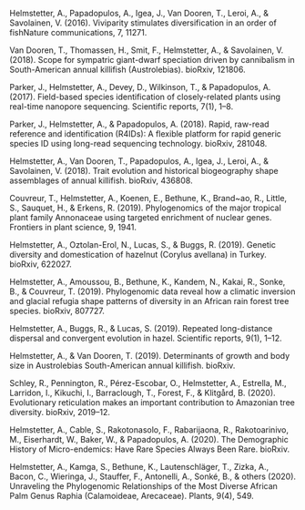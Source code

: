 Helmstetter, A., Papadopulos, A., Igea, J., Van Dooren, T., Leroi, A., & Savolainen, V. (2016). Viviparity stimulates diversification in an order of fishNature communications, 7, 11271.

Van Dooren, T., Thomassen, H., Smit, F., Helmstetter, A., & Savolainen, V. (2018). Scope for sympatric giant-dwarf speciation driven by cannibalism in South-American annual killifish (Austrolebias). bioRxiv, 121806.

Parker, J., Helmstetter, A., Devey, D., Wilkinson, T., & Papadopulos, A. (2017). Field-based species identification of closely-related plants using real-time nanopore sequencing. Scientific reports, 7(1), 1–8.

Parker, J., Helmstetter, A., & Papadopulos, A. (2018). Rapid, raw-read reference and identification (R4IDs): A flexible platform for rapid generic species ID using long-read sequencing technology. bioRxiv, 281048.

Helmstetter, A., Van Dooren, T., Papadopulos, A., Igea, J., Leroi, A., & Savolainen, V. (2018). Trait evolution and historical biogeography shape assemblages of annual killifish. bioRxiv, 436808.

Couvreur, T., Helmstetter, A., Koenen, E., Bethune, K., Brand\~ao, R., Little, S., Sauquet, H., & Erkens, R. (2019). Phylogenomics of the major tropical plant family Annonaceae using targeted enrichment of nuclear genes. Frontiers in plant science, 9, 1941.

Helmstetter, A., Oztolan-Erol, N., Lucas, S., & Buggs, R. (2019). Genetic diversity and domestication of hazelnut (Corylus avellana) in Turkey. bioRxiv, 622027.

Helmstetter, A., Amoussou, B., Bethune, K., Kandem, N., Kakai, R., Sonke, B., & Couvreur, T. (2019). Phylogenomic data reveal how a climatic inversion and glacial refugia shape patterns of diversity in an African rain forest tree species. bioRxiv, 807727.

Helmstetter, A., Buggs, R., & Lucas, S. (2019). Repeated long-distance dispersal and convergent evolution in hazel. Scientific reports, 9(1), 1–12.

Helmstetter, A., & Van Dooren, T. (2019). Determinants of growth and body size in Austrolebias South-American annual killifish. bioRxiv.

Schley, R., Pennington, R., Pérez-Escobar, O., Helmstetter, A., Estrella, M., Larridon, I., Kikuchi, I., Barraclough, T., Forest, F., & Klitgård, B. (2020). Evolutionary reticulation makes an important contribution to Amazonian tree diversity. bioRxiv, 2019–12.

Helmstetter, A., Cable, S., Rakotonasolo, F., Rabarijaona, R., Rakotoarinivo, M., Eiserhardt, W., Baker, W., & Papadopulos, A. (2020). The Demographic History of Micro-endemics: Have Rare Species Always Been Rare. bioRxiv.

Helmstetter, A., Kamga, S., Bethune, K., Lautenschläger, T., Zizka, A., Bacon, C., Wieringa, J., Stauffer, F., Antonelli, A., Sonké, B., & others (2020). Unraveling the Phylogenomic Relationships of the Most Diverse African Palm Genus Raphia (Calamoideae, Arecaceae). Plants, 9(4), 549.